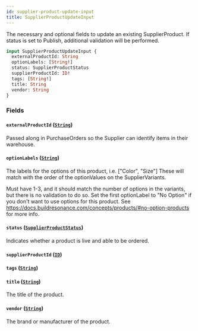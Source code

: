```yaml
---
id: supplier-product-update-input
title: SupplierProductUpdateInput
---
```



The necessary and optional fields to update an existing SupplierProduct.
If status is set to Publish, additional validation will be performed.


```graphql
input SupplierProductUpdateInput {
  externalProductId: String
  optionLabels: [String!]
  status: SupplierProductStatus
  supplierProductId: ID!
  tags: [String!]
  title: String
  vendor: String
}
```


### Fields

#### `externalProductId` ([`String`](/developers/supplier-apis/supply-api/graphql/reference/scalars/string))

Passed along in PurchaseOrders so the Supplier can identify items in their warehouse.


#### `optionLabels` ([`String`](/developers/supplier-apis/supply-api/graphql/reference/scalars/string))

The labels for the options of this product, i.e. ["Color", "Size"]
These will match with the order of the optionValues on the SupplierVariants.

Must have 1-3, and it should match the number of options in the variants, but there is no validation to do so.
Set the first optionLabel to "No Option" if you don't want to use options for this product.
See https://docs.buildresonance.com/concepts/products/#no-option-products for more info.


#### `status` ([`SupplierProductStatus`](/developers/supplier-apis/supply-api/graphql/reference/enums/supplier-product-status))

Indicates whether a product is live and able to be ordered.


#### `supplierProductId` ([`ID`](/developers/supplier-apis/supply-api/graphql/reference/scalars/id))




#### `tags` ([`String`](/developers/supplier-apis/supply-api/graphql/reference/scalars/string))




#### `title` ([`String`](/developers/supplier-apis/supply-api/graphql/reference/scalars/string))

The title of the product.


#### `vendor` ([`String`](/developers/supplier-apis/supply-api/graphql/reference/scalars/string))

The brand or manufacturer of the product.




